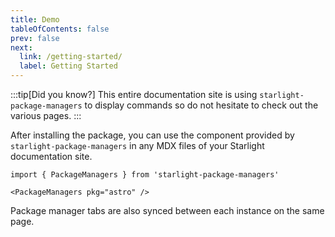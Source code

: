 ```yaml
---
title: Demo
tableOfContents: false
prev: false
next:
  link: /getting-started/
  label: Getting Started
---
```



:::tip[Did you know?]
This entire documentation site is using `starlight-package-managers` to display commands so do not hesitate to check out the various pages.
:::

After installing the package, you can use the component provided by `starlight-package-managers` in any MDX files of your Starlight documentation site.

<Preview>

```mdx title="src/content/docs/example.mdx"
import { PackageManagers } from 'starlight-package-managers'

<PackageManagers pkg="astro" />
```

<PackageManagers slot="preview" pkg="astro" />

</Preview>

Package manager tabs are also synced between each instance on the same page.

<PackageManagers type="create" pkg="astro@latest" args="--template starlight" />
